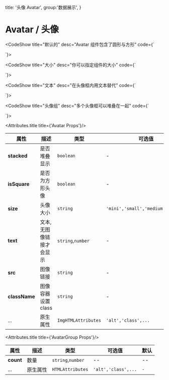 

  title: '头像 Avatar',
  group:'数据展示',
}


# Avatar / 头像

<CodeShow title="默认的" desc="Avatar 组件包含了圆形与方形" code={`<template>
 <div>
    <fect-avatar src="./img/avatar.png"/>
    <fect-avatar src="./img/avatar.png"/>
    <fect-avatar src="./img/avatar.png"/>
    <br/>
    <fect-avatar src="./img/avatar.png"/>
    <fect-avatar src="./img/avatar.png"/>
    <fect-avatar src="./img/avatar.png"/>
 </div>
</template>
 
<script>
   
 
}
 
</script>
`}>
<div>
    <fect-avatar src="https://avatars.githubusercontent.com/u/52351095?v=4"/>
    <fect-avatar src="https://avatars.githubusercontent.com/u/52351095?v=4"/>
    <fect-avatar src="https://avatars.githubusercontent.com/u/52351095?v=4"/>
</div>

<div>
    <fect-avatar src="https://avatars.githubusercontent.com/u/52351095?v=4" isSquare/>
    <fect-avatar src="https://avatars.githubusercontent.com/u/52351095?v=4" isSquare/>
    <fect-avatar src="https://avatars.githubusercontent.com/u/52351095?v=4" isSquare/>
</div>
</CodeShow>

<CodeShow title="大小" desc="你可以指定组件的大小" code={`<template>
 <div>
    <fect-avatar src="./img/avatar.png" size="mini"/>
    <fect-avatar src="./img/avatar.png" size="small"/>
    <fect-avatar src="./img/avatar.png" size="medium"/>
    <fect-avatar src="./img/avatar.png" size="large"/>
 </div>
</template>
 
<script>
   
 
}
 
</script>
`}>

 <div>
    <fect-avatar src="https://avatars.githubusercontent.com/u/52351095?v=4" size="mini"/>
    <fect-avatar src="https://avatars.githubusercontent.com/u/52351095?v=4" size="small"/>
    <fect-avatar src="https://avatars.githubusercontent.com/u/52351095?v=4" size="medium"/>
    <fect-avatar src="https://avatars.githubusercontent.com/u/52351095?v=4" size="large"/>
 </div>


</CodeShow>

<CodeShow title="文本" desc="在头像框内用文本替代" code={`<template>
 <div>
    <fect-avatar text="X" />
    <fect-avatar text="E" />
    <fect-avatar text="L" />
    <fect-avatar text="林" />
 </div>
</template>
 
<script>
   
 
}
 
</script>
`}>

 <div>
    <fect-avatar text="X" />
    <fect-avatar text="E" />
    <fect-avatar text="L" />
    <fect-avatar text="林" />
 </div>
</CodeShow>

<CodeShow title="头像组" desc="多个头像框可以堆叠在一起" code={`<template>
 <div>
    <fect-avatarGroup>
      <fect-avatar src="https://avatars.githubusercontent.com/u/52351095?v=4" stacked/>
      <fect-avatar src="https://avatars.githubusercontent.com/u/52351095?v=4" stacked/>
      <fect-avatar src="https://avatars.githubusercontent.com/u/52351095?v=4" stacked/>
      <fect-avatar src="https://avatars.githubusercontent.com/u/52351095?v=4" stacked/>
    </fect-avatarGroup>
 </div>
</template>
 
<script>
   
 
}
 
</script>
`}>

 <div>
   <fect-avatarGroup>
    <fect-avatar src="https://avatars.githubusercontent.com/u/52351095?v=4" stacked/>
    <fect-avatar src="https://avatars.githubusercontent.com/u/52351095?v=4" stacked/>
    <fect-avatar src="https://avatars.githubusercontent.com/u/52351095?v=4" stacked/>
    <fect-avatar src="https://avatars.githubusercontent.com/u/52351095?v=4" stacked/>
   </fect-avatarGroup>
 </div>
</CodeShow>


<Attributes>



<Attributes.title title={'Avatar Props'}/>

| 属性          | 描述                    | 类型                | 可选值                            | 默认     |
| ------------- | ----------------------- | ------------------- | --------------------------------- | -------- |
| **stacked**   | 是否堆叠显示            | `boolean`           | -                                 | `false`  |
| **isSquare**  | 是否为方形头像          | `boolean`           | -                                 | `false`  |
| **size**      | 头像大小                | `string`            | `'mini','small','medium','large'` | `medium` |
| **text**      | 文本,无图像链接才会显示 | `string`,`number`   | -                                 | `-`      |
| **src**       | 图像链接                | `string`            | -                                 | `-`      |
| **className** | 图像容器设置 class      | `string`            | -                                 | `-`      |
| ...           | 原生属性                | `ImgHTMLAttributes` | `'alt','class',...`               | `-`      |



<Attributes.title title={'AvatarGroup Props'}/>

| 属性      | 描述     | 类型              | 可选值              | 默认 |
| --------- | -------- | ----------------- | ------------------- | ---- |
| **count** | 数量     | `string`,`number` | --                  | --   |
| ...       | 原生属性 | `HTMLAttributes`  | `'alt','class',...` | `-`  |

</Attributes>
